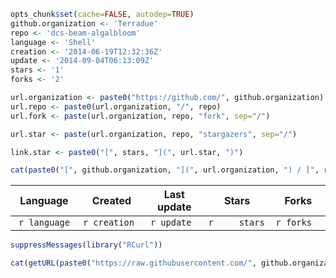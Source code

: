 ```r
opts_chunk$set(cache=FALSE, autodep=TRUE)
github.organization <- 'Terradue'
repo <- 'dcs-beam-algalbloom'
language <- 'Shell'
creation <- '2014-06-19T12:32:36Z'
update <- '2014-09-04T06:13:09Z'
stars <- '1'
forks <- '2'
```
```r
url.organization <- paste0("https://github.com/", github.organization)
url.repo <- paste0(url.organization, "/", repo)
url.fork <- paste(url.organization, repo, "fork", sep="/")

url.star <- paste(url.organization, repo, "stargazers", sep="/")

link.star <- paste0("[", stars, "](", url.star, ")")

cat(paste0("[", github.organization, "](", url.organization, ") / [", repo, "](", url.repo, ")")) 
```

|    Language   | Created       | Last update | Stars         | Forks      | 
|:-------------:|---------------|-------------|---------------|------------|
| `r language`  | `r creation`  | `r update`  | `r     stars` | `r forks`  |


```r
suppressMessages(library("RCurl"))

cat(getURL(paste0("https://raw.githubusercontent.com/", github.organization, "/", repo, "/master/README.md")))
```

